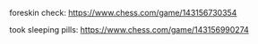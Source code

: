 foreskin check: https://www.chess.com/game/143156730354

took sleeping pills: https://www.chess.com/game/143156990274